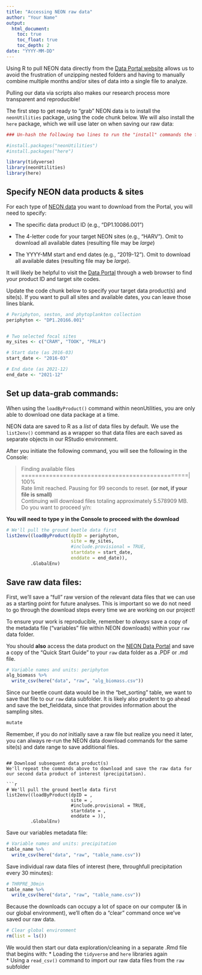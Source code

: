 ```yaml
---
title: "Accessing NEON raw data"
author: "Your Name"
output:
  html_document:
    toc: true
    toc_float: true
    toc_depth: 2
date: "YYYY-MM-DD"
---
```


Using R to pull NEON data directly from the [Data Portal website](https://data.neonscience.org/data-products/explore) allows us to avoid the frustration of unzipping nested folders and having to manually combine multiple months and/or sites of data into a single file to analyze. 

Pulling our data via scripts also makes our research process more transparent and reproducible!

The first step to get ready to "grab" NEON data is to install the `neonUtilities` package, using the code chunk below. We will also install the `here` package, which we will use later on when saving our raw data:

```r

### Un-hash the following two lines to run the "install" commands the first time you run this chunk, then re-hash both lines to avoid problems knitting your Markdown document

#install.packages("neonUtilities")
#install.packages("here")

library(tidyverse)
library(neonUtilities)
library(here)

```

## Specify NEON data products & sites

For each type of [NEON data](https://data.neonscience.org/) you want to download from the Portal, you will need to specify:

-   The specific data product ID (e.g., "DP1.10086.001")

-   The 4-letter code for your target NEON sites (e.g., "HARV"). Omit to download all available dates (resulting file may be *large*)

-   The YYYY-MM start and end dates (e.g., "2019-12"). Omit to download all available dates (resulting file may be *large*).

It will likely be helpful to visit the [Data Portal](https://data.neonscience.org/data-products/explore) through a web browser to find your product ID and target site codes.

Update the code chunk below to specify your target data product(s) and site(s). If you want to pull all sites and available dates, you can leave those lines blank.
```r

# Periphyton, seston, and phytoplankton collection
periphyton <- "DP1.20166.001"


# Two selected focal sites
my_sites <- c("CRAM", "TOOK", "PRLA")

# Start date (as 2016-03)
start_date <- "2016-03"

# End date (as 2021-12)
end_date <- "2021-12"

```

## Set up data-grab commands: 
When using the `loadByProduct()` command within neonUtilities, you are only able to download one data package at a time.  

NEON data are saved to R as a *list* of data files by default. 
We use the `list2env()` command as a wrapper so that data files are each saved as separate objects in our RStudio environment.

After you initiate the following command, you will see the following in the Console: 

> Finding available files ================================================| 100%  
> Rate limit reached. Pausing for 99 seconds to reset. **(or not, if your file is small)**  
> Continuing will download files totaling approximately 5.578909 MB.  
> Do you want to proceed y/n: 
  
**You will need to type y in the Console to proceed with the download**

```r

# We'll pull the ground beetle data first
list2env((loadByProduct(dpID = periphyton, 
                        site = my_sites, 
                        #include.provisional = TRUE,
                        startdate = start_date,
                        enddate = end_date)),
         .GlobalEnv)

```
## Save raw data files:
First, we'll save a "full" raw version of the relevant data files that we can use as a starting point for future analyses. This is important so we do not need to go through the download steps every time we are working on our project!

To ensure your work is reproducible, remember to *always* save a copy of the metadata file ("variables" file within NEON downloads) within your `raw` data folder.  

You should **also** access the data product on the [NEON Data Portal](https://data.neonscience.org/data-products/explore) and save a copy of the "Quick Start Guide" to your `raw` data folder as a .PDF or .md file.

```r

# Variable names and units: periphyton
alg_biomass %>% 
  write_csv(here("data", "raw", "alg_biomass.csv"))

```
Since our beetle count data would be in the "bet_sorting" table, we want to save that file to our `raw` data subfolder. It is likely also prudent to go ahead and save the bet_fielddata, since that provides information about the sampling sites. 
```r
mutate
```

Remember, if you do *not* initially save a raw file but realize you need it later, you can always re-run the NEON data download commands for the same site(s) and date range to save additional files. 

```

## Download subsequent data product(s)
We'll repeat the commands above to download and save the raw data for our second data product of interest (precipitation).

```r

# We'll pull the ground beetle data first
list2env((loadByProduct(dpID = , 
                        site = , 
                        #include.provisional = TRUE,
                        startdate = ,
                        enddate = )),
         .GlobalEnv)

```
Save our variables metadata file:
```r

# Variable names and units: precipitation
table_name %>% 
  write_csv(here("data", "raw", "table_name.csv"))

```

Save individual raw data files of interest (here, throughfull precipitation every 30 minutes):
```r

# THRPRE_30min
table_name %>% 
  write_csv(here("data", "raw", "table_name.csv"))

```

Because the downloads can occupy a lot of space on our computer (& in our global environment), we'll often do a "clear" command once we've saved our raw data. 

```r

# Clear global environment
rm(list = ls())

```


We would then start our data exploration/cleaning in a separate .Rmd file that begins with:
* Loading the `tidyverse` and `here` libraries again  
* Using a `read_csv()` command to import our raw data files from the `raw` subfolder  